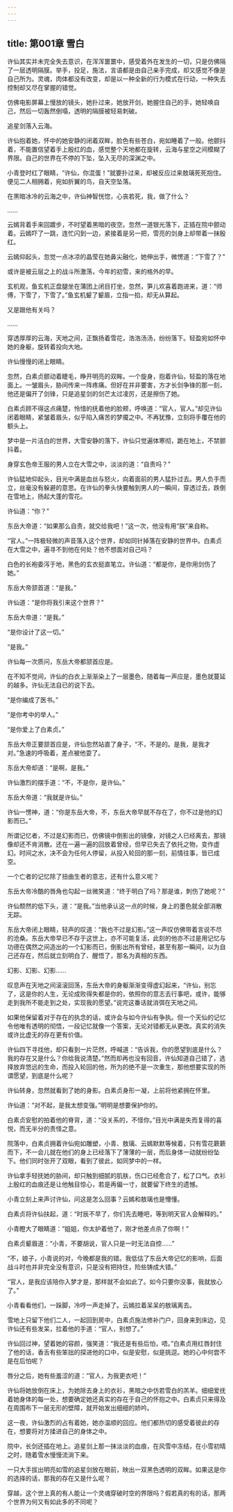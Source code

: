 ```yaml
---
---
---
```

title: 第001章 雪白
---





许仙其实并未完全失去意识，在浑浑噩噩中，感受着外在发生的一切，只是仿佛隔了一层透明隔膜。举手，投足，施法，言语都是由自己亲手完成，却又感觉不像是自己所为。灵魂，肉体都没有改变，却是以一种全新的行为模式在行动，一种失去控制却又尽在掌握的错觉。

仿佛电影屏幕上慢放的镜头，她扑过来，她放开剑，她握住自己的手，她轻唤自己，然后一切轰然倒塌，透明的隔膜被轻易刺破。

追星剑落入云海。

许仙抱着她，怀中的她安静的闭着双眸，脸色有些苍白，宛如睡着了一般。他颤抖着，不能置信望着手上殷红的血，感觉整个天地都在旋转，云海与星空之间模糊了界限。自己的世界在不停的下坠，坠入无尽的深渊之中。

小青登时红了眼睛，“许仙，你混蛋！”就要扑过来，却被反应过来敖璃死死抱住。便见二人相拥着，宛如折翼的鸟，自天空坠落。

在黑暗冰冷的云海之中，许仙神智恍惚，心丧若死，我，做了什么？

……

云嫣背着手来回踱步，不时望着黑暗的夜空。忽然一道银光落下，正插在院中颤动着。云嫣吓了一跳，连忙闪到一边，紧接着是另一把，雪亮的剑身上却带着一抹殷红。

云嫣仰起头，忽觉一点冰凉的晶莹在她鼻尖融化，她伸出手，微愣道：“下雪了？”

或许是被云层之上的战斗所激荡，今年的初雪，来的格外的早。

玄机观，鱼玄机正盘腿坐在蒲团上闭目打坐，忽然，笋儿欢喜着跑进来，道：“师傅，下雪了，下雪了。”鱼玄机颦了颦眉，立指一掐，却无从算起。

又是跟他有关吗？

……

穿透厚厚的云海，天地之间，正飘扬着雪花，浩浩汤汤，纷纷落下。轻盈宛如怀中她的身躯，旋转着投向大地。

许仙慢慢的闭上眼睛。

忽然，白素贞颤动着睫毛，睁开明亮的双眸。一个旋身，抱着许仙，轻盈的落在地面上。一皱眉头，胁间传来一阵疼痛。但好在并非要害，方才长剑争锋的那一刻，他还是偏开了剑锋，只是追星剑的剑芒太过凌厉，还是擦伤了她。

白素贞顾不得这点痛楚，怜惜的抚着他的脸颊，呼唤道：“官人，官人。”却见许仙闭着眼睛，紧皱着眉头，似乎陷入痛苦的梦魇之中。不再犹豫，立刻将手覆在他的额头上。

梦中是一片洁白的世界，大雪安静的落下，许仙只觉遍体寒彻，跪在地上，不禁颤抖着。

身穿玄色帝王服的男人立在大雪之中，淡淡的道：“自责吗？”

许仙猛地仰起头，目光中满是血丝与怒火，向着面前的男人猛扑过去。男人负手而立，丝毫没有躲避的意思。在许仙的拳头快要触到男人的一瞬间，穿透过去，跌倒在雪地上，扬起大蓬的雪花。

许仙道：“你？”

东岳大帝道：“如果那么自责，就交给我吧！”这一次，他没有用“朕”来自称。

“官人。”一阵极轻微的声音落入这个世界，却如同针掉落在安静的世界中。白素贞在大雪之中，遍寻不到他在何处？他不想面对自己吗？

白色的长袍委泻于地，黑色的玄衣挺直笔立。许仙道：“都是你，是你用剑伤了她。”

东岳大帝颔首道：“是我。”

许仙道：“是你将我引来这个世界？”

东岳大帝道：“是我。”

“是你设计了这一切。”

“是我。”

许仙每一次质问，东岳大帝都颔首应是。

在不知不觉间，许仙的白衣上渐渐染上了一层墨色，随着每一声应是，墨色就蔓延的越多。许仙无法自已的说下去。

“是你编成了医书。”

“是你考中的举人。”

“是你爱上了白素贞。”

东岳大帝正要颔首应是，许仙忽然站直了身子，“不，不是的。是我，是我才对。”急速的呼吸着，差点被他耍了。

东岳大帝却道：“是啊，是我。”

许仙激烈的摆手道：“不，不是你，是许仙。”

东岳大帝道：“我就是许仙。”

许仙一愣神，道：“你是东岳大帝，不，东岳大帝早就不存在了，你不过是他的幻影而已。”

所谓记忆者，不过是幻影而已，仿佛镜中倒影出的镜像，对镜之人已经离去，那镜像却还不肯消散。还在一遍一遍的回放着曾经，但早已失去了依托之物，变作虚幻。时间之水，决不会为任何人停留，从投入轮回的那一刻，前情往事，皆已成空。

一个亡者的记忆除了扭曲生者的意志，还有什么意义呢？

东岳大帝冷酷的唇角也勾起一丝微笑道：“终于明白了吗？那是谁，刺伤了她呢？”

许仙颓然的低下头，道：“是我。”当他承认这一点的时候，身上的墨色就全部消散无踪。

东岳大帝闭上眼睛，轻声的叹道：“我也不过是幻影。”这一声叹仿佛带着言说不尽的沧桑。东岳大帝早已不存于这世上，亦不可能复活，此刻的他亦不过是用记忆与功德在偶然之间造出的一个幻影而已，倒影出所有曾经，甚至有那一瞬间，以为自己还存在，然后就立刻明白了、醒悟了，那名为真相的东西。

幻影、幻影、幻影……

叹息声在天地之间滚滚回荡，东岳大帝的身躯渐渐变得虚幻起来，“许仙，别忘了，这是你的人生，无论成败得失都是你的，依照你的意志去行事吧，或许，能够走到我所不能走到之处，实现我的愿望。”说完这番话就消弭在天地之间。

如果他保留着对于存在的执念的话，或许会与如今许仙有争执。但一个天仙的记忆令他唯有透明的彻悟，一段记忆就像一个答案，无论对错都无从更改。真实的消失或许比虚无的存在更有价值。

许仙四下寻找他，却只看到一片茫然，呼喊道：“告诉我，你的愿望到底是什么？我的存在又是什么？你给我说清楚。”然而却再也没有回音，许仙知道自己错了，选择放弃悠远的生命，而投入轮回的他，所为的绝不是一次重生，那他想要实现的所谓愿望，到底是什么呢？

许仙转身，忽然就看到了她的身影。白素贞身形一凝，上前将他紧拥在怀里。

许仙道：“对不起，是我太想变强。”明明是想要保护你的。

白素贞安慰的拍着他的脊背，道：“没关系的，不怪你。”目光中满是失而复得的喜悦，而无半分的责怪之意。

院落中，白素贞拥着许仙宛如雕塑，小青、敖璃、云嫣默默等候着，只有雪花簌簌而下，不一会儿就在他们的身上已经落下了薄薄的一层，而后身体一动就纷纷坠下。他们同时张开了双眼，看到了彼此，如同梦中的一样。

许仙拿手轻抚她的胁间，却只触到细腻的肌肤，伤口已经愈合了，松了口气。衣衫上殷红的血痕还是让他触目惊心，若是再偏一寸，就要留下终生的遗憾。

小青立刻上来声讨许仙，问这是怎么回事？云嫣和敖璃也是懵懂。

白素贞将许仙扶起，道：“时辰不早了，你们先去睡吧，等到明天官人会解释的。”

小青瞪大了眼睛道：“姐姐，你太护着他了，刚才他差点杀了你啊！”

白素贞颦眉道：“小青，不要胡说，官人只是一时无法自控……”

“不，娘子，小青说的对，今晚都是我的错。我低估了东岳大帝记忆的影响，后面战斗时也并非完全没有意识，只是没有把持住，险些铸成大错。”

“官人，是我应该陪你入梦才是，那样就不会如此了。如今只要你没事，我就放心了。”

小青看看他们，一跺脚，冷哼一声走掉了。云嫣拉着呆呆的敖璃离去。

雪地上只留下他们二人，一起回到房中，白素贞施法修补门户，回身来到床边，见许仙还有些发呆，拉着他的手道：“官人，别想了。”

许仙回过神，望着她的容颜，强笑道：“我还是有些后怕，唔。”白素贞用红唇封住了他的话，香舌有些笨拙的探进他的口中，似是安慰，似是挑逗。她的心中何尝不是在后怕呢？

唇分之后，她有些羞涩的道：“官人，为我更衣吧！”

许仙将她放倒在床上，为她除去身上的衣衫，黑暗之中仿若雪白的羔羊。细细爱抚着她身体的每一处，想要确定她还真实的存在于自己的怀抱之中。白素贞只来得及在周围布下一层无形的壁障，就开始发出细细的娇吟。

这一夜，许仙激烈的占有着她，她亦温顺的回应。他们都热切的感受着彼此的存在，想要将对方揉进自己的身体之中。

院中，长剑还插在地上。追星剑上那一抹淡淡的血痕，在风雪中冻结，在小雪初晴之时，随着雪水慢慢流淌下来。

一只大手拔出明亮如雪的追星剑放在眼前，映出一双黑色透明的双眸。如果这是你的选择的话，那我的存在又是什么呢？

穿越，这个世上真的有人能让一个灵魂穿破时空的界限吗？假若真的有的话，那两个世界为何又有如此多的不同呢？